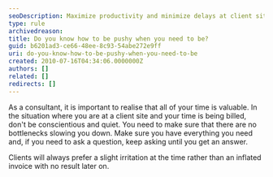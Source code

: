 ```yaml
---
seoDescription: Maximize productivity and minimize delays at client sites by being assertive and asking questions until you get the necessary answers.
type: rule
archivedreason:
title: Do you know how to be pushy when you need to be?
guid: b6201ad3-ce66-48ee-8c93-54abe272e9ff
uri: do-you-know-how-to-be-pushy-when-you-need-to-be
created: 2010-07-16T04:34:06.0000000Z
authors: []
related: []
redirects: []
---
```


As a consultant, it is important to realise that all of your time is valuable.
In the situation where you are at a client site and your time is being billed, don't be conscientious and quiet. You need to make sure that there are no bottlenecks slowing you down. Make sure you have everything you need and, if you need to ask a question, keep asking until you get an answer.

Clients will always prefer a slight irritation at the time rather than an inflated invoice with no result later on.